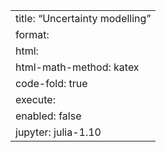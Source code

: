 ---
title: "Uncertainty modelling"
format:
    html:
        html-math-method: katex
        code-fold: true
execute:
    enabled: false
jupyter: julia-1.10
---